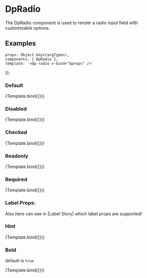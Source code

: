 
<Meta
  title="Components/Radio"
  component={DpRadio} />

# DpRadio

The DpRadio component is used to render a radio input field with customizable options.

## Examples

    props: Object.keys(argTypes),
    components: { DpRadio },
    template: `<dp-radio v-bind="$props" />`
});

### Default

<Canvas>
    <Story
        name="Default"
        args={{
            id: 'radioId',
            label: {
              text: 'Choose an option'
            }
        }}>
        {Template.bind({})}
    </Story>
</Canvas>

### Disabled

<Canvas>
    <Story
        name="Disabled"
        args={{
            id: 'radioId',
            label: {
              text: 'Choose an option'
            },
            disabled: true
        }}>
        {Template.bind({})}
    </Story>
</Canvas>

### Checked

<Canvas>
    <Story
        name="Checked"
        args={{
            id: 'radioId',
            label: {
              text: 'Choose an option'
            },
            checked: true
        }}>
        {Template.bind({})}
    </Story>
</Canvas>

### Readonly

<Canvas>
    <Story
        name="Readonly"
        args={{
            id: 'radioId',
            label: {
              text: 'Choose an option'
            },
            readonly: true
        }}>
        {Template.bind({})}
    </Story>
</Canvas>

### Required

<Canvas>
    <Story
        name="Required"
        args={{
            id: 'radioId',
            label: {
              text: 'Choose an option'
            },
            required: true
        }}>
        {Template.bind({})}
    </Story>
</Canvas>

### Label Props:

Also here can see in |<LinkTo kind="components-label--default-usage">Label Story</LinkTo>| which label props are supported!

### Hint

<Canvas>
    <Story
        name="Hint"
        args={{
            id: 'radioId',
            label: {
              text: 'Choose an option',
              hint: "This is a hint"
            }
        }}>
        {Template.bind({})}
    </Story>
</Canvas>

### Bold

default is `true`

<Canvas>
    <Story
        name="Bold"
        args={{
            id: 'radioId',
            label: {
              text: 'Choose an option',
              bold: false
            }
        }}>
        {Template.bind({})}
    </Story>
</Canvas>
